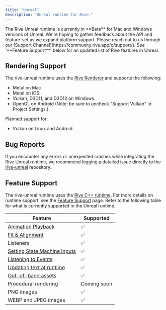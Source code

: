 ```yaml
---
title: "Unreal"
description: "Unreal runtime for Rive."
---
```


<Note>
  The Rive Unreal runtime is currently in **Beta** for Mac and Windows versions of Unreal. We're hoping to gather feedback about the API and feature-set as we expand platform support. Please reach out to us through our [Support Channel](https://community.rive.app/c/support/).
</Note>

<Note>
  See '**Feature Support**' below for an updated list of Rive features in Unreal.
</Note>

## Rendering Support

The rive-unreal runtime uses the [Rive Renderer](https://rive.app/renderer) and supports the following:

- Metal on Mac
- Metal on iOS
- Vulkan, D3D11, and D3D12 on Windows
- OpenGL on Android (Note: be sure to uncheck "Support Vulkan" in Project Settings.)

Planned support for:

- Vulkan on Linux and Android.

## Bug Reports

If you encounter any errors or unexpected crashes while integrating the Rive Unreal runtime, we recommend logging a detailed issue directly to the [rive-unreal](https://github.com/rive-app/rive-unreal/issues) repository.

## Feature Support

The rive-unreal runtime uses the [Rive C\+\+ runtime](https://github.com/rive-app/rive-cpp). For more details on runtime support, see the [Feature Support](/feature-support) page. Refer to the following table for what is currently supported in the Unreal runtime.

| **Feature**                                                      | **Supported** |
| ---------------------------------------------------------------- | ------------- |
| [Animation Playback](./getting-started)                          | ✅             |
| [Fit & Alignment​](/runtimes/layout)                             | ✅             |
| Listeners​                                                       | ✅             |
| [Setting State Machine Inputs​](./state-machines#setting-inputs) | ✅             |
| [Listening to Events](./rive-events)                             | ✅             |
| [​Updating text at runtime​](./text#update-rive-text-in-unreal)  | ✅             |
| [​Out-of-band assets​](./loading-assets)                         | ✅             |
| ​Procedural rendering​                                           | Coming soon   |
| PNG images                                                       | ✅             |
| WEBP and JPEG images                                             | ✅             |